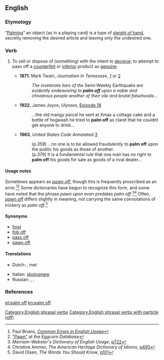 ==English==

===Etymology===
“[[palm|Palming]]” an object (as in a playing card) is a type of [[sleight of hand]], secretly removing the desired article and leaving only the undesired one.

===Verb===
{{en-verb|head=[[palm]] [[off]]|palms off|palming off|palmed off|palmed off}}

# {{context|idiomatic|lang=en}} To sell or dispose of (something) with the intent to [[deceive]]; to attempt to pass off a [[counterfeit]] or [[inferior]] product as [[genuine]].
#* '''1871''', Mark Twain, ''Journalism In Tennessee'', [http://books.google.com/books?id=DUqQEYA8lBoC&pg=PA39&dq=%22palm+off%22&sig=tg16Xby_bL22MnYLpCvU8McRHew] or [http://www.readbookonline.net/readOnLine/1562/]
#*: ''The inveterate liars of the'' Semi-Weekly Earthquake ''are evidently endeavoring to '''palm off''' upon a noble and chivalrous people another of their vile and brutal falsehoods...''
#* '''1922''', James Joyce, ''Ulysses'', [http://books.google.com/books?id=mBNjq2PSbgAC&pg=PA1219&dq=%22palm+off+as+claret%22&as_brr=1&sig=U37w5Kk9jvD3so7AKNOx4HXCnHE Episode 18]
#*: ...the old mangy parcel he sent at Xmas a cottage cake and a bottle of hogwash he tried to '''palm off''' as claret that he couldnt get anyone to drink...
#* '''1963''', ''United States Code Annotated'' [http://books.google.com/books?id=xzI2AAAAIAAJ&q=%22palm+off%22&dq=%22palm+off%22&pgis=1]
#*: (p.359)  ...no one is to be allowed fraudulently to '''palm off''' upon the public his goods as those of another.
#*: (p.379)  It is a fundamental rule that one man has no right to '''palm off''' his goods for sale as goods of a rival dealer...

====Usage notes====
Sometimes appears as ''[[pawn off]]'', though this is frequently proscribed as an error.<ref>Paul Brians, ''[http://wsu.edu/~brians/errors/pawnoff.html Common Errors in English Usage]''</ref><ref>[http://eggcorns.lascribe.net/english/931/pawn/ "Pawn"] at the ''Eggcorn Database''</ref>  Some dictionaries have begun to recognize this form, and some have noted that the phrase ''pawn upon'' even predates ''palm off''.<ref>''Merriam-Webster's Dictionary of English Usage'', [http://books.google.com/books?id=2yJusP0vrdgC&pg=RA3-PA722&dq=%22palm+off%22&as_brr=1&sig=lRCrWuprjXBwVoWwWHZplJBUNsQ p722]</ref><ref>Christine Ammer, ''The American Heritage Dictionary of Idioms'', [http://books.google.com/books?id=9re1vfFh04sC&pg=PA493&dq=%22pawn+off%22&sig=3-LluhSLLb7gN4UYiewFsvtLVAo p493]</ref> Often, ''[[pawn off]]'' differs slightly in meaning, not carrying the same connotations of trickery as ''palm off''.<ref>David Olsen, ''The Words You Should Know'', [http://books.google.com/books?id=3rNvDQEqOz4C&pg=PA101&dq=%22pawn+off%22+usage&sig=g-kwWuvVI17vH_E4q9XSiZNStWA p101]</ref>

====Synonyms====
* [[foist]]
* [[fob off]]
* [[pass off]]
* [[pawn off]]

====Translations====
{{trans-top|to sell or dispose of something with the intent to deceive}}
* Dutch: {{t+|nl|opdringen}}, {{t|nl|opzadelen}} met
{{trans-mid}}
* Italian: [[sbolognare]] <!-- http://books.google.com/books?id=98RO87ErKQQC&pg=PA352&dq=%22palm+off%22&sig=iSOuJJQc6AOZPyUKfpmLK5GQvgQ -->
* Russian: {{t|ru|всучивать|tr=vsučívatʼ|sc=Cyrl}}, {{t+|ru|сбывать|tr=sbyvátʼ|sc=Cyrl}}, {{t+|ru|подсовывать|tr=podsóvyvatʼ|sc=Cyrl}} 
{{trans-bottom}}

===References===
<references/>

[[Category:English phrasal verbs]]
[[Category:English phrasal verbs with particle (off)]]

[[et:palm off]]
[[kn:palm off]]